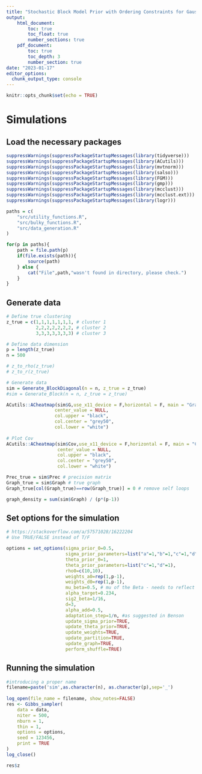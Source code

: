 ```yaml
---
title: "Stochastic Block Model Prior with Ordering Constraints for Gaussian Graphical Models"
output:
    html_document:
        toc: true
        toc_float: true
        number_sections: true
    pdf_document:
        toc: true
        toc_depth: 3
        number_section: true
date: "2023-01-17"
editor_options: 
  chunk_output_type: console
---
```


```r
knitr::opts_chunk$set(echo = TRUE)
```

# Simulations

## Load the necessary packages

```r
suppressWarnings(suppressPackageStartupMessages(library(tidyverse)))
suppressWarnings(suppressPackageStartupMessages(library(ACutils)))
suppressWarnings(suppressPackageStartupMessages(library(mvtnorm)))
suppressWarnings(suppressPackageStartupMessages(library(salso)))
suppressWarnings(suppressPackageStartupMessages(library(FGM)))
suppressWarnings(suppressPackageStartupMessages(library(gmp)))
suppressWarnings(suppressPackageStartupMessages(library(mcclust)))
suppressWarnings(suppressPackageStartupMessages(library(mcclust.ext)))
suppressWarnings(suppressPackageStartupMessages(library(logr)))
```

```r
paths = c(
    "src/utility_functions.R",
    "src/bulky_functions.R",
    "src/data_generation.R"
)

for(p in paths){
    path = file.path(p)
    if(file.exists(path)){
        source(path)
    } else {
        cat("File",path,"wasn't found in directory, please check.")
    }
}
```


## Generate data

```r
# Define true clustering
z_true = c(1,1,1,1,1,1,1, # cluster 1
           2,2,2,2,2,2,2, # cluster 2
           3,3,3,3,3,3,3) # cluster 3

# Define data dimension
p = length(z_true)
n = 500

# z_to_rho(z_true)
# z_to_r(z_true)

# Generate data
sim = Generate_BlockDiagonal(n = n, z_true = z_true)
#sim = Generate_Block(n = n, z_true = z_true)

ACutils::ACheatmap(sim$G,use_x11_device = F,horizontal = F, main = "Graph", 
                  center_value = NULL,  
                  col.upper = "black",
                  col.center = "grey50",
                  col.lower = "white")
                  
# Plot Cov
ACutils::ACheatmap(sim$Cov,use_x11_device = F,horizontal = F, main = "Covariance", 
                   center_value = NULL,  
                   col.upper = "black",
                   col.center = "grey50",
                   col.lower = "white")

```

```r
Prec_true = sim$Prec # precision matrix
Graph_true = sim$Graph # true graph
Graph_true[col(Graph_true)==row(Graph_true)] = 0 # remove self loops

graph_density = sum(sim$Graph) / (p*(p-1))
```

## Set options for the simulation

```r
# https://stackoverflow.com/a/57571028/16222204
# Use TRUE/FALSE instead of T/F

options = set_options(sigma_prior_0=0.5,
                      sigma_prior_parameters=list("a"=1,"b"=1,"c"=1,"d"=1),
                      theta_prior_0=1,
                      theta_prior_parameters=list("c"=1,"d"=1),
                      rho0=c(10,10),
                      weights_a0=rep(1,p-1),
                      weights_d0=rep(1,p-1),
                      mu_beta=0.5, # mu of the Beta - needs to reflect the density of the graph - do we have a function to do it?
                      alpha_target=0.234,
                      sig2_beta=1/16,
                      d=3,
                      alpha_add=0.5,
                      adaptation_step=1/n, #as suggested in Benson
                      update_sigma_prior=TRUE,
                      update_theta_prior=TRUE,
                      update_weights=TRUE,
                      update_partition=TRUE,
                      update_graph=TRUE,
                      perform_shuffle=TRUE)
```


## Running the simulation

```r

#introducing a proper name
filename=paste('sim',as.character(n), as.character(p),sep='_')
    
log_open(file_name = filename, show_notes=FALSE)
res <- Gibbs_sampler(
    data = data,
    niter = 500,
    nburn = 1,
    thin = 1,
    options = options,
    seed = 123456,
    print = TRUE
)
log_close()
```


```r
res$z
```
